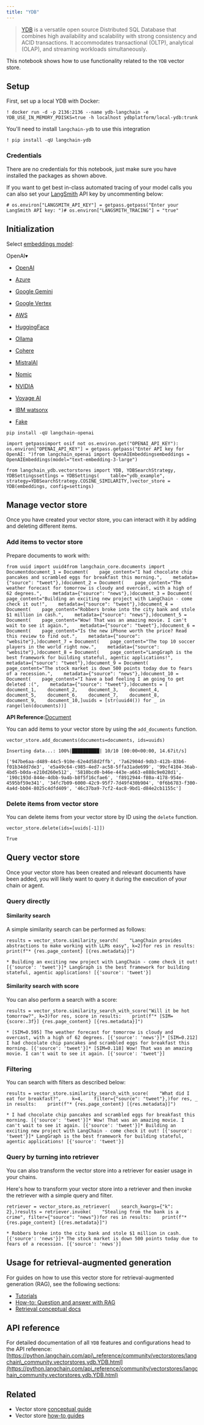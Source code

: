 ```yaml
---
title: "YDB"
---
```


> [YDB](https://ydb.tech/) is a versatile open source Distributed SQL Database that combines high availability and scalability with strong consistency and ACID transactions. It accommodates transactional (OLTP), analytical (OLAP), and streaming workloads simultaneously.

This notebook shows how to use functionality related to the `YDB` vector store.

## Setup

First, set up a local YDB with Docker:

```
! docker run -d -p 2136:2136 --name ydb-langchain -e YDB_USE_IN_MEMORY_PDISKS=true -h localhost ydbplatform/local-ydb:trunk
```

You'll need to install `langchain-ydb` to use this integration

```
! pip install -qU langchain-ydb
```

### Credentials

There are no credentials for this notebook, just make sure you have installed the packages as shown above.

If you want to get best in-class automated tracing of your model calls you can also set your [LangSmith](https://docs.smith.langchain.com/) API key by uncommenting below:

```
# os.environ["LANGSMITH_API_KEY"] = getpass.getpass("Enter your LangSmith API key: ")# os.environ["LANGSMITH_TRACING"] = "true"
```

## Initialization

Select [embeddings model](/oss/integrations/text_embedding):

OpenAI▾

* [OpenAI](/oss/integrations/text_embedding/openai)

* [Azure](/oss/integrations/text_embedding/azureopenai)

* [Google Gemini](/oss/integrations/text_embedding/google_generative_ai)

* [Google Vertex](/oss/integrations/text_embedding/google_vertex_ai_palm)

* [AWS](/oss/integrations/text_embedding/bedrock)

* [HuggingFace](/oss/integrations/text_embedding/huggingfacehub)

* [Ollama](/oss/integrations/text_embedding/ollama)

* [Cohere](/oss/integrations/text_embedding/cohere)

* [MistralAI](/oss/integrations/text_embedding/mistralai)

* [Nomic](/oss/integrations/text_embedding/nomic)

* [NVIDIA](/oss/integrations/text_embedding/nvidia_ai_endpoints)

* [Voyage AI](/oss/integrations/text_embedding/voyageai)

* [IBM watsonx](/oss/integrations/text_embedding/ibm_watsonx)

* [Fake](/oss/integrations/text_embedding/fake)

```
pip install -qU langchain-openai
```

```
import getpassimport osif not os.environ.get("OPENAI_API_KEY"):  os.environ["OPENAI_API_KEY"] = getpass.getpass("Enter API key for OpenAI: ")from langchain_openai import OpenAIEmbeddingsembeddings = OpenAIEmbeddings(model="text-embedding-3-large")
```

```
from langchain_ydb.vectorstores import YDB, YDBSearchStrategy, YDBSettingssettings = YDBSettings(    table="ydb_example",    strategy=YDBSearchStrategy.COSINE_SIMILARITY,)vector_store = YDB(embeddings, config=settings)
```

## Manage vector store

Once you have created your vector store, you can interact with it by adding and deleting different items.

### Add items to vector store

Prepare documents to work with:

```
from uuid import uuid4from langchain_core.documents import Documentdocument_1 = Document(    page_content="I had chocolate chip pancakes and scrambled eggs for breakfast this morning.",    metadata={"source": "tweet"},)document_2 = Document(    page_content="The weather forecast for tomorrow is cloudy and overcast, with a high of 62 degrees.",    metadata={"source": "news"},)document_3 = Document(    page_content="Building an exciting new project with LangChain - come check it out!",    metadata={"source": "tweet"},)document_4 = Document(    page_content="Robbers broke into the city bank and stole $1 million in cash.",    metadata={"source": "news"},)document_5 = Document(    page_content="Wow! That was an amazing movie. I can't wait to see it again.",    metadata={"source": "tweet"},)document_6 = Document(    page_content="Is the new iPhone worth the price? Read this review to find out.",    metadata={"source": "website"},)document_7 = Document(    page_content="The top 10 soccer players in the world right now.",    metadata={"source": "website"},)document_8 = Document(    page_content="LangGraph is the best framework for building stateful, agentic applications!",    metadata={"source": "tweet"},)document_9 = Document(    page_content="The stock market is down 500 points today due to fears of a recession.",    metadata={"source": "news"},)document_10 = Document(    page_content="I have a bad feeling I am going to get deleted :(",    metadata={"source": "tweet"},)documents = [    document_1,    document_2,    document_3,    document_4,    document_5,    document_6,    document_7,    document_8,    document_9,    document_10,]uuids = [str(uuid4()) for _ in range(len(documents))]
```

**API Reference:**[Document](https://python.langchain.com/api_reference/core/documents/langchain_core.documents.base.Document.html)

You can add items to your vector store by using the `add_documents` function.

```
vector_store.add_documents(documents=documents, ids=uuids)
```

```
Inserting data...: 100%|██████████| 10/10 [00:00<00:00, 14.67it/s]
```

```
['947be6aa-d489-44c5-910e-62e4d58d2ffb', '7a62904d-9db3-412b-83b6-f01b34dd7de3', 'e5a49c64-c985-4ed7-ac58-5ffa31ade699', '99cf4104-36ab-4bd5-b0da-e210d260e512', '5810bcd0-b46e-443e-a663-e888c9e028d1', '190c193d-844e-4dbb-9a4b-b8f5f16cfae6', 'f8912944-f80a-4178-954e-4595bf59e341', '34fc7b09-6000-42c9-95f7-7d49f430b904', '0f6b6783-f300-4a4d-bb04-8025c4dfd409', '46c37ba9-7cf2-4ac8-9bd1-d84e2cb1155c']
```

### Delete items from vector store

You can delete items from your vector store by ID using the `delete` function.

```
vector_store.delete(ids=[uuids[-1]])
```

```
True
```

## Query vector store

Once your vector store has been created and relevant documents have been added, you will likely want to query it during the execution of your chain or agent.

### Query directly

#### Similarity search

A simple similarity search can be performed as follows:

```
results = vector_store.similarity_search(    "LangChain provides abstractions to make working with LLMs easy", k=2)for res in results:    print(f"* {res.page_content} [{res.metadata}]")
```

```
* Building an exciting new project with LangChain - come check it out! [{'source': 'tweet'}]* LangGraph is the best framework for building stateful, agentic applications! [{'source': 'tweet'}]
```

#### Similarity search with score

You can also perform a search with a score:

```
results = vector_store.similarity_search_with_score("Will it be hot tomorrow?", k=3)for res, score in results:    print(f"* [SIM={score:.3f}] {res.page_content} [{res.metadata}]")
```

```
* [SIM=0.595] The weather forecast for tomorrow is cloudy and overcast, with a high of 62 degrees. [{'source': 'news'}]* [SIM=0.212] I had chocolate chip pancakes and scrambled eggs for breakfast this morning. [{'source': 'tweet'}]* [SIM=0.118] Wow! That was an amazing movie. I can't wait to see it again. [{'source': 'tweet'}]
```

### Filtering

You can search with filters as described below:

```
results = vector_store.similarity_search_with_score(    "What did I eat for breakfast?",    k=4,    filter={"source": "tweet"},)for res, _ in results:    print(f"* {res.page_content} [{res.metadata}]")
```

```
* I had chocolate chip pancakes and scrambled eggs for breakfast this morning. [{'source': 'tweet'}]* Wow! That was an amazing movie. I can't wait to see it again. [{'source': 'tweet'}]* Building an exciting new project with LangChain - come check it out! [{'source': 'tweet'}]* LangGraph is the best framework for building stateful, agentic applications! [{'source': 'tweet'}]
```

### Query by turning into retriever

You can also transform the vector store into a retriever for easier usage in your chains.

Here's how to transform your vector store into a retriever and then invoke the retriever with a simple query and filter.

```
retriever = vector_store.as_retriever(    search_kwargs={"k": 2},)results = retriever.invoke(    "Stealing from the bank is a crime", filter={"source": "news"})for res in results:    print(f"* {res.page_content} [{res.metadata}]")
```

```
* Robbers broke into the city bank and stole $1 million in cash. [{'source': 'news'}]* The stock market is down 500 points today due to fears of a recession. [{'source': 'news'}]
```

## Usage for retrieval-augmented generation

For guides on how to use this vector store for retrieval-augmented generation (RAG), see the following sections:

* [Tutorials](/oss/tutorials)
* [How-to: Question and answer with RAG](https://python.langchain.com/oss/how_to/#qa-with-rag)
* [Retrieval conceptual docs](https://python.langchain.com/oss/concepts/retrieval)

## API reference

For detailed documentation of all `YDB` features and configurations head to the API reference:[https://python.langchain.com/api\_reference/community/vectorstores/langchain\_community.vectorstores.ydb.YDB.html](https://python.langchain.com/api_reference/community/vectorstores/langchain_community.vectorstores.ydb.YDB.html)

## Related

* Vector store [conceptual guide](/oss/concepts/vectorstores)
* Vector store [how-to guides](/oss/how_to/#vector-stores)
